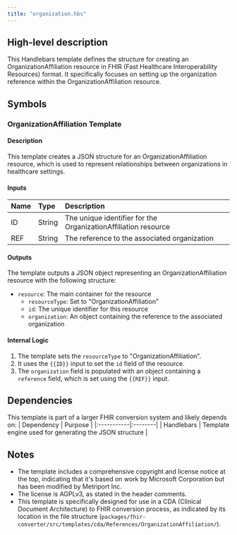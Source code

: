 ```yaml
---
title: "organization.hbs"
---
```


## High-level description
This Handlebars template defines the structure for creating an OrganizationAffiliation resource in FHIR (Fast Healthcare Interoperability Resources) format. It specifically focuses on setting up the organization reference within the OrganizationAffiliation resource.

## Symbols

### OrganizationAffiliation Template
#### Description
This template creates a JSON structure for an OrganizationAffiliation resource, which is used to represent relationships between organizations in healthcare settings.

#### Inputs
| Name | Type | Description |
|:-----|:-----|:------------|
| ID | String | The unique identifier for the OrganizationAffiliation resource |
| REF | String | The reference to the associated organization |

#### Outputs
The template outputs a JSON object representing an OrganizationAffiliation resource with the following structure:
- `resource`: The main container for the resource
  - `resourceType`: Set to "OrganizationAffiliation"
  - `id`: The unique identifier for this resource
  - `organization`: An object containing the reference to the associated organization

#### Internal Logic
1. The template sets the `resourceType` to "OrganizationAffiliation".
2. It uses the `{{ID}}` input to set the `id` field of the resource.
3. The `organization` field is populated with an object containing a `reference` field, which is set using the `{{REF}}` input.

## Dependencies
This template is part of a larger FHIR conversion system and likely depends on:
| Dependency | Purpose |
|:-----------|:--------|
| Handlebars | Template engine used for generating the JSON structure |

## Notes
- The template includes a comprehensive copyright and license notice at the top, indicating that it's based on work by Microsoft Corporation but has been modified by Metriport Inc.
- The license is AGPLv3, as stated in the header comments.
- This template is specifically designed for use in a CDA (Clinical Document Architecture) to FHIR conversion process, as indicated by its location in the file structure (`packages/fhir-converter/src/templates/cda/References/OrganizationAffiliation/`).